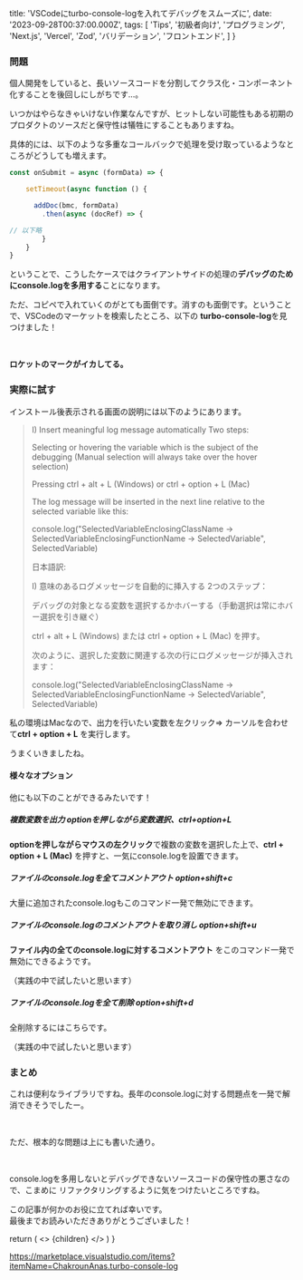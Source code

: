 
  title: 'VSCodeにturbo-console-logを入れてデバッグをスムーズに',
  date: '2023-09-28T00:37:00.000Z',
  tags: [
    'Tips',
    '初級者向け',
    'プログラミング',
    'Next.js',
    'Vercel',
    'Zod',
    'バリデーション',
    'フロントエンド',
  ]
}

### 問題

個人開発をしていると、長いソースコードを分割してクラス化・コンポーネント化することを後回しにしがちです...。


いつかはやらなきゃいけない作業なんですが、ヒットしない可能性もある初期のプロダクトのソースだと保守性は犠牲にすることもありますね。

具体的には、以下のような多重なコールバックで処理を受け取っているようなところがどうしても増えます。

<CodeBlockTitle title="page/sample.tsx" />

```typescript
const onSubmit = async (formData) => {

    setTimeout(async function () {

      addDoc(bmc, formData)
        .then(async (docRef) => {

// 以下略
        }
    }
}

```

ということで、こうしたケースではクライアントサイドの処理の**デバッグのためにconsole.logを多用する**ことになります。


ただ、コピペで入れていくのがとても面倒です。消すのも面倒です。ということで、VSCodeのマーケットを検索したところ、以下の
**turbo-console-log**を見つけました！


<RichLink 
url="https://marketplace.visualstudio.com/items?itemName=ChakrounAnas.turbo-console-log" 
icon='ri-plug-fill'
title="Turbo Console Log" 
subtitle="Automating the process of writing meaningful log messages."
targetBlank={true}
 />
<br />
<MdxImage month="202309" image="turbo-console-log.png" />

**ロケットのマークがイカしてる。**

### 実際に試す

インストール後表示される画面の説明には以下のようにあります。

>I) Insert meaningful log message automatically
>Two steps:
>
>Selecting or hovering the variable which is the subject of the debugging (Manual selection will always take over the hover selection)
>
>Pressing ctrl + alt + L (Windows) or ctrl + option + L (Mac)
>
>The log message will be inserted in the next line relative to the selected variable like this:
>
>console.log("SelectedVariableEnclosingClassName -> SelectedVariableEnclosingFunctionName -> SelectedVariable", SelectedVariable)
>
> 日本語訳:
>
>I) 意味のあるログメッセージを自動的に挿入する 2つのステップ：
>
>デバッグの対象となる変数を選択するかホバーする（手動選択は常にホバー選択を引き継ぐ）
>
>ctrl + alt + L (Windows) または ctrl + option + L (Mac) を押す。
>
>次のように、選択した変数に関連する次の行にログメッセージが挿入されます：
>
>console.log("SelectedVariableEnclosingClassName -> SelectedVariableEnclosingFunctionName -> SelectedVariable", SelectedVariable)

私の環境はMacなので、出力を行いたい変数を左クリック=>
カーソルを合わせて**ctrl + option + L** を実行します。
<MdxImage month="202309" image="turbo-console-log-animation.gif" />

うまくいきましたね。

#### 様々なオプション

他にも以下のことができるみたいです！

##### 複数変数を出力 optionを押しながら変数選択、ctrl+option+L 
**optionを押しながらマウスの左クリック**で複数の変数を選択した上で、**ctrl + option + L (Mac)** を押すと、一気にconsole.logを設置できます。

##### ファイルのconsole.logを全てコメントアウト option+shift+c
大量に追加されたconsole.logもこのコマンド一発で無効にできます。

##### ファイルのconsole.logのコメントアウトを取り消し option+shift+u
**ファイル内の全てのconsole.logに対するコメントアウト** をこのコマンド一発で無効にできるようです。

（実践の中で試したいと思います）

##### ファイルのconsole.logを全て削除 option+shift+d
全削除するにはこちらです。

（実践の中で試したいと思います）

### まとめ

これは便利なライブラリですね。長年のconsole.logに対する問題点を一発で解消できそうでしたー。

<br />

ただ、根本的な問題は上にも書いた通り。

<br />

console.logを多用しないとデバッグできないソースコードの保守性の悪さなので、こまめに
リファクタリングするように気をつけたいところですね。

この記事が何かのお役に立てれば幸いです。<br />
最後までお読みいただきありがとうございました！

  return (
    <Layout meta={meta}>
      <>
        {children}
      </>
    </Layout>
  )
}



https://marketplace.visualstudio.com/items?itemName=ChakrounAnas.turbo-console-log